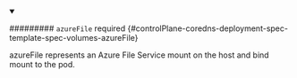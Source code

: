 


<details className="config-field" data-expandable="true" open>
<summary>

######### `azureFile` <span className="config-field-required" data-required="false">required</span> <span className="config-field-type"></span> <span className="config-field-default"></span> <span className="config-field-enum"></span> {#controlPlane-coredns-deployment-spec-template-spec-volumes-azureFile}

azureFile represents an Azure File Service mount on the host and bind mount to the pod.

</summary>

<PartialAzurefilereference />


</details>
